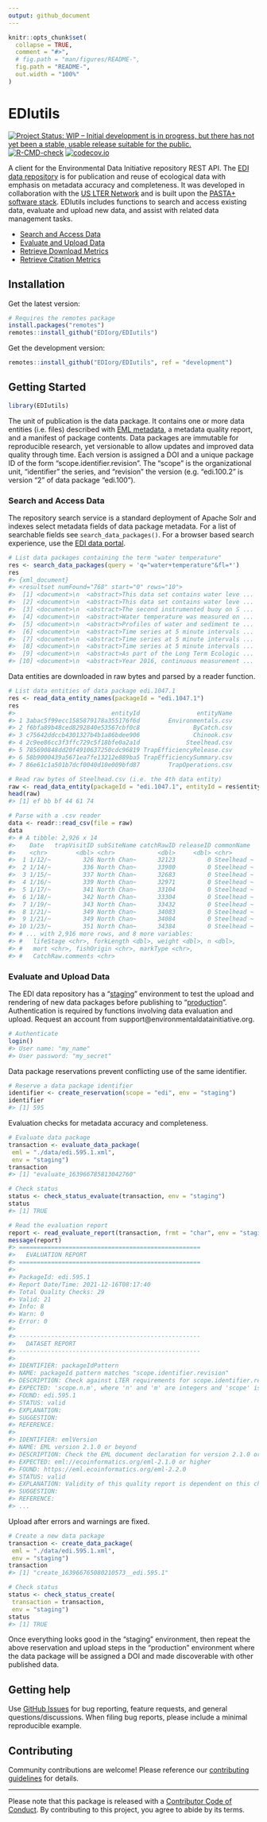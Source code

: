 ```yaml
---
output: github_document
---
```


<!-- README.md is generated from README.Rmd. Please edit that file -->

```r
knitr::opts_chunk$set(
  collapse = TRUE,
  comment = "#>",
  # fig.path = "man/figures/README-",
  fig.path = "README-",
  out.width = "100%"
)
```

# EDIutils

<!-- badges: start -->
[![Project Status: WIP – Initial development is in progress, but there has not yet been a stable, usable release suitable for the public.](https://www.repostatus.org/badges/latest/wip.svg)](https://www.repostatus.org/#wip)
[![R-CMD-check](https://github.com/EDIorg/EDIutils/workflows/R-CMD-check/badge.svg)](https://github.com/EDIorg/EDIutils/actions)
[![codecov.io](https://codecov.io/gh/EDIorg/EDIutils/branch/main/graph/badge.svg)](https://codecov.io/github/EDIorg/EDIutils?branch=main)
<!-- badges: end -->

A client for the Environmental Data Initiative repository REST API. The [EDI data repository](https://portal.edirepository.org/nis/home.jsp) is for publication and reuse of ecological data with emphasis on metadata accuracy and completeness. It was developed in collaboration with the [US LTER Network](https://lternet.edu/) and is built upon the [PASTA+ software stack](https://pastaplus-core.readthedocs.io/en/latest/index.html#). EDIutils includes functions to search and access existing data, evaluate and upload new data, and assist with related data management tasks.

- [Search and Access Data](https://ediorg.github.io/EDIutils/articles/search_and_access.html)
- [Evaluate and Upload Data](https://ediorg.github.io/EDIutils/articles/evaluate_and_upload.html)
- [Retrieve Download Metrics](https://ediorg.github.io/EDIutils/articles/retrieve_downloads.html)
- [Retrieve Citation Metrics](https://ediorg.github.io/EDIutils/articles/retrieve_citations.html)

## Installation

Get the latest version:
```r
# Requires the remotes package
install.packages("remotes")
remotes::install_github("EDIorg/EDIutils")
```

Get the development version:
```r
remotes::install_github("EDIorg/EDIutils", ref = "development")
```

## Getting Started

```r
library(EDIutils)
```

The unit of publication is the data package. It contains one or more data entities (i.e. files) described with [EML metadata](https://eml.ecoinformatics.org/), a metadata quality report, and a manifest of package contents. Data packages are immutable for reproducible research, yet versionable to allow updates and improved data quality through time. Each version is assigned a DOI and a unique package ID of the form "scope.identifier.revision". The "scope" is the organizational unit, "identifier" the series, and "revision" the version (e.g. "edi.100.2" is version "2" of data package "edi.100").

### Search and Access Data

The repository search service is a standard deployment of Apache Solr and indexes select metadata fields of data package metadata. For a list of searchable fields see `search_data_packages()`. For a browser based search experience, use the [EDI data portal](https://portal.edirepository.org/nis/advancedSearch.jsp).

```r
# List data packages containing the term "water temperature"
res <- search_data_packages(query = 'q="water+temperature"&fl=*')
res
#> {xml_document}
#> <resultset numFound="768" start="0" rows="10">
#>  [1] <document>\n  <abstract>This data set contains water leve ...
#>  [2] <document>\n  <abstract>This data set contains water leve ...
#>  [3] <document>\n  <abstract>The second instrumented buoy on S ...
#>  [4] <document>\n  <abstract>Water temperature was measured on ...
#>  [5] <document>\n  <abstract>Profiles of water and sediment te ...
#>  [6] <document>\n  <abstract>Time series at 5 minute intervals ...
#>  [7] <document>\n  <abstract>Time series at 5 minute intervals ...
#>  [8] <document>\n  <abstract>Time series at 5 minute intervals ...
#>  [9] <document>\n  <abstract>As part of the Long Term Ecologic ...
#> [10] <document>\n  <abstract>Year 2016, continuous measurement ...
```

Data entities are downloaded in raw bytes and parsed by a reader function.

```r
# List data entities of data package edi.1047.1
res <- read_data_entity_names(packageId = "edi.1047.1")
res
#>                           entityId                entityName
#> 1 3abac5f99ecc1585879178a355176f6d        Environmentals.csv
#> 2 f6bfa89b48ced8292840e53567cbf0c8               ByCatch.csv
#> 3 c75642ddccb4301327b4b1a86bdee906               Chinook.csv
#> 4 2c9ee86cc3f3ffc729c5f18bfe0a2a1d             Steelhead.csv
#> 5 785690848dd20f4910637250cdc96819 TrapEfficiencyRelease.csv
#> 6 58b9000439a5671ea7fe13212e889ba5 TrapEfficiencySummary.csv
#> 7 86e61c1a501b7dcf0040d10e009bfd87        TrapOperations.csv

# Read raw bytes of Steelhead.csv (i.e. the 4th data entity)
raw <- read_data_entity(packageId = "edi.1047.1", entityId = res$entityId[4])
head(raw)
#> [1] ef bb bf 44 61 74

# Parse with a .csv reader
data <- readr::read_csv(file = raw)
data
#> # A tibble: 2,926 x 14
#>    Date   trapVisitID subSiteName catchRawID releaseID commonName 
#>    <chr>        <dbl> <chr>            <dbl>     <dbl> <chr>      
#>  1 1/12/~         326 North Chan~      32123         0 Steelhead ~
#>  2 1/14/~         336 North Chan~      33980         0 Steelhead ~
#>  3 1/15/~         337 North Chan~      32683         0 Steelhead ~
#>  4 1/16/~         339 North Chan~      32971         0 Steelhead ~
#>  5 1/17/~         341 North Chan~      33104         0 Steelhead ~
#>  6 1/18/~         342 North Chan~      33304         0 Steelhead ~
#>  7 1/19/~         343 North Chan~      33432         0 Steelhead ~
#>  8 1/21/~         349 North Chan~      34083         0 Steelhead ~
#>  9 1/21/~         349 North Chan~      34084         0 Steelhead ~
#> 10 1/23/~         351 North Chan~      34384         0 Steelhead ~
#> # ... with 2,916 more rows, and 8 more variables:
#> #   lifeStage <chr>, forkLength <dbl>, weight <dbl>, n <dbl>,
#> #   mort <chr>, fishOrigin <chr>, markType <chr>,
#> #   CatchRaw.comments <chr>
```

### Evaluate and Upload Data

The EDI data repository has a "[staging](https://portal-s.edirepository.org/nis/home.jsp)" environment to test the upload and rendering of new data packages before publishing to "[production](https://portal.edirepository.org/nis/home.jsp)". Authentication is required by functions involving data evaluation and upload. Request an account from support@environmentaldatainitiative.org.

```r
# Authenticate
login()
#> User name: "my_name"
#> User password: "my_secret"
```

Data package reservations prevent conflicting use of the same identifier.

```r
# Reserve a data package identifier
identifier <- create_reservation(scope = "edi", env = "staging")
identifier
#> [1] 595
```

Evaluation checks for metadata accuracy and completeness.

```r

# Evaluate data package
transaction <- evaluate_data_package(
 eml = "./data/edi.595.1.xml", 
 env = "staging")
transaction
#> [1] "evaluate_163966785813042760"

# Check status
status <- check_status_evaluate(transaction, env = "staging")
status
#> [1] TRUE

# Read the evaluation report
report <- read_evaluate_report(transaction, frmt = "char", env = "staging")
message(report)
#> ===================================================
#>   EVALUATION REPORT
#> ===================================================
#>   
#> PackageId: edi.595.1
#> Report Date/Time: 2021-12-16T08:17:40
#> Total Quality Checks: 29
#> Valid: 21
#> Info: 8
#> Warn: 0
#> Error: 0
#> 
#> ---------------------------------------------------
#>   DATASET REPORT
#> ---------------------------------------------------
#>   
#> IDENTIFIER: packageIdPattern
#> NAME: packageId pattern matches "scope.identifier.revision"
#> DESCRIPTION: Check against LTER requirements for scope.identifier.revision
#> EXPECTED: 'scope.n.m', where 'n' and 'm' are integers and 'scope' is one ...
#> FOUND: edi.595.1
#> STATUS: valid
#> EXPLANATION: 
#> SUGGESTION: 
#> REFERENCE: 
#> 
#> IDENTIFIER: emlVersion
#> NAME: EML version 2.1.0 or beyond
#> DESCRIPTION: Check the EML document declaration for version 2.1.0 or higher
#> EXPECTED: eml://ecoinformatics.org/eml-2.1.0 or higher
#> FOUND: https://eml.ecoinformatics.org/eml-2.2.0
#> STATUS: valid
#> EXPLANATION: Validity of this quality report is dependent on this check ...
#> SUGGESTION: 
#> REFERENCE: 
#> ...
```

Upload after errors and warnings are fixed.

```r
# Create a new data package
transaction <- create_data_package(
 eml = "./data/edi.595.1.xml", 
 env = "staging")
transaction
#> [1] "create_163966765080210573__edi.595.1"

# Check status
status <- check_status_create(
 transaction = transaction, 
 env = "staging")
status
#> [1] TRUE
```

Once everything looks good in the "staging" environment, then repeat the above reservation and upload steps in the "production" environment where the data package will be assigned a DOI and made discoverable with other published data.

## Getting help

Use [GitHub Issues](https://github.com/EDIorg/EDIutils/issues) for bug reporting, feature requests, and general questions/discussions. When filing bug reports, please include a minimal reproducible example.

## Contributing

Community contributions are welcome! Please reference our [contributing guidelines](https://github.com/EDIorg/EDIutils/blob/master/CONTRIBUTING.md) for details.

-----

Please note that this package is released with a [Contributor Code of Conduct](https://ropensci.org/code-of-conduct/). By contributing to this project, you agree to abide by its terms.